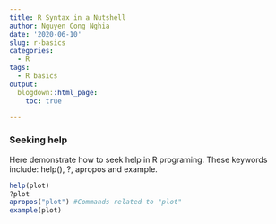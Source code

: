 ```yaml
---
title: R Syntax in a Nutshell
author: Nguyen Cong Nghia
date: '2020-06-10'
slug: r-basics
categories:
  - R
tags:
  - R basics
output:
  blogdown::html_page:
    toc: true

---
```


### Seeking help
Here demonstrate how to seek help in R programing. These keywords include: help(), ?, apropos and example.
```r
help(plot)
?plot
apropos("plot") #Commands related to "plot"
example(plot)
```